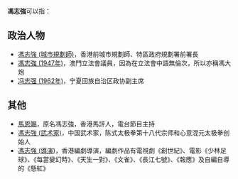 '''馮志強'''可以指：
== 政治人物 ==
* [[馮志強_(城市規劃師)|馮志強 (城市規劃師)]]，香港前城市規劃師、特區政府規劃署前署長
* [[馮志強_(1947年)|馮志強 (1947年)]]，澳門立法會議員，因為在立法會中語無倫次，所以亦稱馮大炮
* [[冯志强_(1962年)|冯志强 (1962年)]]，宁夏回族自治区政协副主席

== 其他 ==
* [[馬恩賜|馬恩賜]]，原名馮志強，香港馬評人，電台節目主持
* [[馮志強_(武术家)|馮志強 (武术家)]]，中国武术家，陈式太极拳第十八代宗师和心意混元太极拳创始人
* [[馮志強_(導演)|馮志強 (導演)]]，香港編劇導演，編劇作品有電視劇《創世紀》、電影《少林足球》、《每當變幻時》、《天生一對》、《文雀》、《長江七號》、《報應》及自編自導的《懸紅》

{{disambig|F|Cat=三字冯姓人名消歧义}}